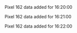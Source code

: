 Pixel 162 data added for 16:20:00

Pixel 162 data added for 16:21:00

Pixel 162 data added for 16:22:00

